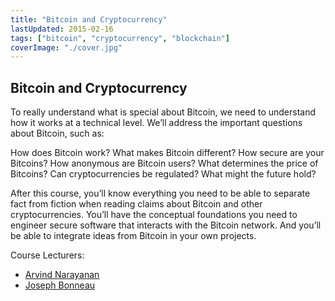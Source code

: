 ```yaml
---
title: "Bitcoin and Cryptocurrency"
lastUpdated: 2015-02-16
tags: ["bitcoin", "cryptocurrency", "blockchain"]
coverImage: "./cover.jpg"
---
```


## Bitcoin and Cryptocurrency

To really understand what is special about Bitcoin, we need to understand how it works at a technical level. We’ll address the important questions about Bitcoin, such as:

How does Bitcoin work? What makes Bitcoin different? How secure are your Bitcoins? How anonymous are Bitcoin users? What determines the price of Bitcoins? Can cryptocurrencies be regulated? What might the future hold?

After this course, you’ll know everything you need to be able to separate fact from fiction when reading claims about Bitcoin and other cryptocurrencies. You’ll have the conceptual foundations you need to engineer secure software that interacts with the Bitcoin network. And you’ll be able to integrate ideas from Bitcoin in your own projects.

Course Lecturers:
* [Arvind Narayanan](http://randomwalker.info/)
* [Joseph Bonneau](http://jbonneau.com/)